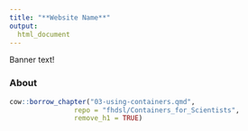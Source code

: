 ```yaml
---
title: "**Website Name**"
output:
  html_document
---
```


<div class = "banner_color">
Banner text!  
</div>

### **About**

```r
cow::borrow_chapter("03-using-containers.qmd",
                repo = "fhdsl/Containers_for_Scientists",
                remove_h1 = TRUE)
```


